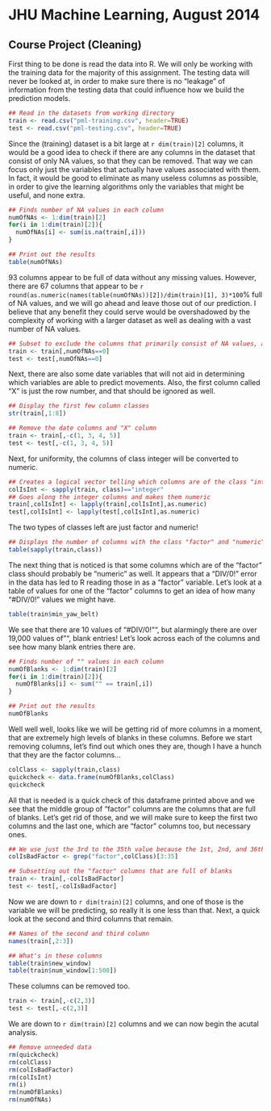 # JHU Machine Learning, August 2014
## Course Project (Cleaning)

First thing to be done is read the data into R.  We will only be working with the training data for the majority of this assignment.  The testing data will never be looked at, in order to make sure there is no "leakage" of information from the testing data that could influence how we build the prediction models.

```r
## Read in the datasets from working directory
train <- read.csv("pml-training.csv", header=TRUE)
test <- read.csv("pml-testing.csv", header=TRUE)
```

Since the (training) dataset is a bit large at `r dim(train)[2]` columns, it would be a good idea to check if there are any columns in the dataset that consist of only NA values, so that they can be removed.  That way we can focus only just the variables that actually have values associated with them.  In fact, it would be good to eliminate as many useless columns as possible, in order to give the learning algorithms only the variables that might be useful, and none extra.

```r
## Finds number of NA values in each column
numOfNAs <- 1:dim(train)[2]
for(i in 1:dim(train)[2]){
  numOfNAs[i] <- sum(is.na(train[,i]))
}

## Print out the results
table(numOfNAs)
```

93 columns appear to be full of data without any missing values.  However, there are 67 columns that appear to be `r round(as.numeric(names(table(numOfNAs))[2])/dim(train)[1], 3)*100`% full of NA values, and we will go ahead and leave those out of our prediction.  I believe that any benefit they could serve would be overshadowed by the complexity of working with a larger dataset as well as dealing with a vast number of NA values. 

```r
## Subset to exclude the columns that primarily consist of NA values, and do this for test as well
train <- train[,numOfNAs==0]
test <- test[,numOfNAs==0]
```

Next, there are also some date variables that will not aid in determining which variables are able to predict movements.  Also, the first column called "X" is just the row number, and that should be ignored as well.

```r
## Display the first few column classes
str(train[,1:8])

## Remove the date columns and "X" column
train <- train[,-c(1, 3, 4, 5)]
test <- test[,-c(1, 3, 4, 5)]
```

Next, for uniformity, the columns of class integer will be converted to numeric.

```r
## Creates a logical vector telling which columns are of the class "integer"
colIsInt <- sapply(train, class)=="integer"
## Goes along the integer columns and makes them numeric
train[,colIsInt] <- lapply(train[,colIsInt],as.numeric)
test[,colIsInt] <- lapply(test[,colIsInt],as.numeric)
```

The two types of classes left are just factor and numeric!

```r
## Displays the number of columns with the class "factor" and "numeric"
table(sapply(train,class))
```

The next thing that is noticed is that some columns which are of the "factor" class should probably be "numeric" as well.  It appears that a "DIV/0!" error in the data has led to R reading those in as a "factor" variable.  Let's look at a table of values for one of the "factor" columns to get an idea of how many "#DIV/0!" values we might have.

```r
table(train$min_yaw_belt)
```

We see that there are 10 values of "#DIV/0!"", but alarmingly there are over 19,000 values of "", blank entries!  Let's look across each of the columns and see how many blank entries there are.

```r
## Finds number of "" values in each column
numOfBlanks <- 1:dim(train)[2]
for(i in 1:dim(train)[2]){
  numOfBlanks[i] <- sum("" == train[,i])
}

## Print out the results
numOfBlanks
```

Well well well, looks like we will be getting rid of more columns in a moment, that are extremely high levels of blanks in these columns.  Before we start removing columns, let's find out which ones they are, though I have a hunch that they are the factor columns...

```r
colClass <- sapply(train,class)
quickcheck <- data.frame(numOfBlanks,colClass)
quickcheck
```

All that is needed is a quick check of this dataframe printed above and we see that the middle group of "factor" columns are the columns that are full of blanks.  Let's get rid of those, and we will make sure to keep the first two columns and the last one, which are "factor" columns too, but necessary ones.

```r
## We use just the 3rd to the 35th value because the 1st, 2nd, and 36th are ones we want to keep
colIsBadFactor <- grep("factor",colClass)[3:35]

## Subsetting out the "factor" columns that are full of blanks
train <- train[,-colIsBadFactor]
test <- test[,-colIsBadFactor]
```

Now we are down to `r dim(train)[2]` columns, and one of those is the variable we will be predicting, so really it is one less than that.  Next, a quick look at the second and third columns that remain.


```r
## Names of the second and third column
names(train[,2:3])

## What's in these columns
table(train$new_window)
table(train$num_window[1:500])
```

These columns can be removed too.

```r
train <- train[,-c(2,3)]
test <- test[,-c(2,3)]
```

We are down to `r dim(train)[2]` columns and we can now begin the acutal analysis.

```r
## Remove unneeded data
rm(quickcheck)
rm(colClass)
rm(colIsBadFactor)
rm(colIsInt)
rm(i)
rm(numOfBlanks)
rm(numOfNAs)
```

